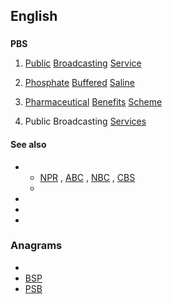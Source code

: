 {{wikipedia|PBS (disambiguation)}}
==English==

==={{initialism}}===
'''PBS'''

# {{US|television}} [[public|Public]] [[broadcasting|Broadcasting]] [[service|Service]]
# {{US|biology}} [[phosphate|Phosphate]] [[buffered|Buffered]] [[saline|Saline]]
# {{Australia}} [[pharmaceutical|Pharmaceutical]] [[benefits|Benefits]] [[scheme|Scheme]]
# {{context|Malta}} Public Broadcasting [[services|Services]]

====See also====
* {{sense|Public Broadcasting Service}}
** [[NPR]] , [[ABC]] , [[NBC]] , [[CBS]]
** {{pedia|Public Broadcasting Service}}
* {{pedia|Phosphate buffered saline}}
* {{pedia|Pharmaceutical Benefits Scheme}}
* {{pedia|Public Broadcasting Services}}

===Anagrams===
* {{alphagram|[[bps#English|bps]]}} 
* [[BSP#English|BSP]]
* [[PSB#English|PSB]]